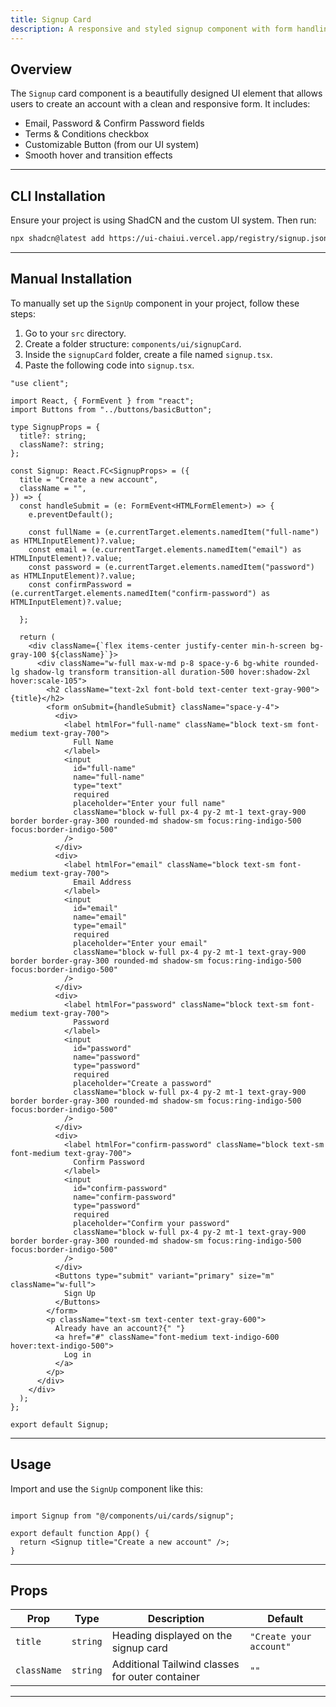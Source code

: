 ```yaml
---
title: Signup Card  
description: A responsive and styled signup component with form handling and button customization.
---
```



## Overview

The `Signup` card component is a beautifully designed UI element that allows users to create an account with a clean and responsive form. It includes:

- Email, Password & Confirm Password fields  
- Terms & Conditions checkbox  
- Customizable Button (from our UI system)  
- Smooth hover and transition effects

<ComponentPreview code={signupCardCode}>
  <Signup />
</ComponentPreview>

---

## CLI Installation

Ensure your project is using ShadCN and the custom UI system. Then run:

```bash
npx shadcn@latest add https://ui-chaiui.vercel.app/registry/signup.json
```
---

## Manual Installation

To manually set up the `SignUp` component in your project, follow these steps:

1. Go to your `src` directory.
2. Create a folder structure: `components/ui/signupCard`.
3. Inside the `signupCard` folder, create a file named `signup.tsx`.
4. Paste the following code into `signup.tsx`.

```tsx
"use client";

import React, { FormEvent } from "react";
import Buttons from "../buttons/basicButton";

type SignupProps = {
  title?: string;
  className?: string;
};

const Signup: React.FC<SignupProps> = ({
  title = "Create a new account",
  className = "",
}) => {
  const handleSubmit = (e: FormEvent<HTMLFormElement>) => {
    e.preventDefault();

    const fullName = (e.currentTarget.elements.namedItem("full-name") as HTMLInputElement)?.value;
    const email = (e.currentTarget.elements.namedItem("email") as HTMLInputElement)?.value;
    const password = (e.currentTarget.elements.namedItem("password") as HTMLInputElement)?.value;
    const confirmPassword = (e.currentTarget.elements.namedItem("confirm-password") as HTMLInputElement)?.value;

  };

  return (
    <div className={`flex items-center justify-center min-h-screen bg-gray-100 ${className}`}>
      <div className="w-full max-w-md p-8 space-y-6 bg-white rounded-lg shadow-lg transform transition-all duration-500 hover:shadow-2xl hover:scale-105">
        <h2 className="text-2xl font-bold text-center text-gray-900">{title}</h2>
        <form onSubmit={handleSubmit} className="space-y-4">
          <div>
            <label htmlFor="full-name" className="block text-sm font-medium text-gray-700">
              Full Name
            </label>
            <input
              id="full-name"
              name="full-name"
              type="text"
              required
              placeholder="Enter your full name"
              className="block w-full px-4 py-2 mt-1 text-gray-900 border border-gray-300 rounded-md shadow-sm focus:ring-indigo-500 focus:border-indigo-500"
            />
          </div>
          <div>
            <label htmlFor="email" className="block text-sm font-medium text-gray-700">
              Email Address
            </label>
            <input
              id="email"
              name="email"
              type="email"
              required
              placeholder="Enter your email"
              className="block w-full px-4 py-2 mt-1 text-gray-900 border border-gray-300 rounded-md shadow-sm focus:ring-indigo-500 focus:border-indigo-500"
            />
          </div>
          <div>
            <label htmlFor="password" className="block text-sm font-medium text-gray-700">
              Password
            </label>
            <input
              id="password"
              name="password"
              type="password"
              required
              placeholder="Create a password"
              className="block w-full px-4 py-2 mt-1 text-gray-900 border border-gray-300 rounded-md shadow-sm focus:ring-indigo-500 focus:border-indigo-500"
            />
          </div>
          <div>
            <label htmlFor="confirm-password" className="block text-sm font-medium text-gray-700">
              Confirm Password
            </label>
            <input
              id="confirm-password"
              name="confirm-password"
              type="password"
              required
              placeholder="Confirm your password"
              className="block w-full px-4 py-2 mt-1 text-gray-900 border border-gray-300 rounded-md shadow-sm focus:ring-indigo-500 focus:border-indigo-500"
            />
          </div>
          <Buttons type="submit" variant="primary" size="m" className="w-full">
            Sign Up
          </Buttons>
        </form>
        <p className="text-sm text-center text-gray-600">
          Already have an account?{" "}
          <a href="#" className="font-medium text-indigo-600 hover:text-indigo-500">
            Log in
          </a>
        </p>
      </div>
    </div>
  );
};

export default Signup;

```
---

## Usage
Import and use the `SignUp` component like this:
```tsx

import Signup from "@/components/ui/cards/signup";

export default function App() {
  return <Signup title="Create a new account" />;
}

```
---

## Props

| **Prop**    | **Type**   | **Description**                                  | **Default**                  |
|-------------|------------|--------------------------------------------------|------------------------------|
| `title`     | `string`   | Heading displayed on the signup card             | `"Create your account"`      |
| `className` | `string`   | Additional Tailwind classes for outer container  | `""`                         |

---